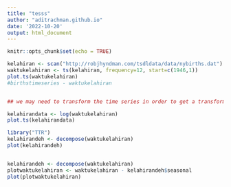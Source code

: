 ---
title: "tesss"
author: "aditrachman.github.io"
date: '2022-10-20'
output: html_document
---

```{r setup, include=FALSE}
knitr::opts_chunk$set(echo = TRUE)
```

```{r}
kelahiran <- scan("http://robjhyndman.com/tsdldata/data/nybirths.dat")
waktukelahiran <- ts(kelahiran, frequency=12, start=c(1946,1))
plot.ts(waktukelahiran)
#birthstimeseries - waktukelahiran



```

```{r}

## we may need to transform the time series in order to get a transformed time series that can be described using an additive model. For example, we can transform the time series by calculating the natural log of the original data:

kelahirandata <- log(waktukelahiran)
plot.ts(kelahirandata)

```

```{r}
library("TTR")
kelahirandeh <- decompose(waktukelahiran)
plot(kelahirandeh)


kelahirandeh <- decompose(waktukelahiran)
plotwaktukelahiran <- waktukelahiran - kelahirandeh$seasonal
plot(plotwaktukelahiran)
```


